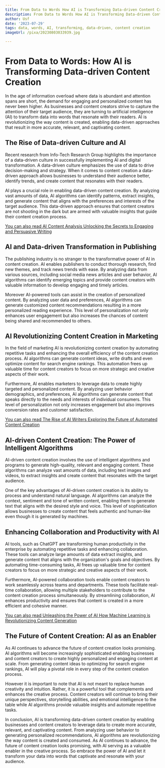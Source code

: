 ```yaml
---
title: From Data to Words How AI is Transforming Data-driven Content Creation
description: From Data to Words How AI is Transforming Data-driven Content Creation
author: Usf
date: '2023-07-29'
tags: data, words, AI, transforming, data-driven, content creation
imageUrl: /pixa/20230803033939.jpg

---
```

# From Data to  Words: How AI is Transforming Data-driven  Content Creation

In the age of information overload where data  is abundant and attention spans are short, the demand for engaging and personalized content has never been  higher. As businesses and content creators strive to capture the attention of their target  audience, they are turning to artificial intelligence (AI) to transform data  into words that resonate with their readers. AI is revolutionizing the way content is created, enabling data-driven approaches that result in more  accurate, relevant, and  captivating content.

## The Rise of Data-driven Culture and AI

Recent research from Info-Tech Research Group highlights  the importance of a data-driven culture in  successfully implementing AI and digital transformation. A data-driven  culture emphasizes  the use of data to drive decision-making and strategy. When it comes to content creation a data-driven approach allows businesses to understand their audience better, identify trends, and create  content that resonates with their readers.

AI plays  a crucial role in enabling data-driven content creation. By analyzing vast amounts of data, AI algorithms can identify patterns, extract insights, and generate content that aligns  with the  preferences and interests of the target  audience. This data-driven approach ensures  that content creators are  not shooting in the dark but are armed with valuable  insights that guide their content  creation process.

[You can also read AI Content  Analysis Unlocking the  Secrets to Engaging and Persuasive Writing](AI%20Content%20Analysis%20Unlocking%20the%20Secrets%20to%20Engaging%20and%20Persuasive%20Writing)


## AI and Data-driven Transformation in Publishing

The  publishing  industry  is no stranger to the  transformative power of AI in content creation. AI enables publishers to conduct thorough research, find new themes, and track news trends with ease.  By analyzing data from various  sources, including social media news articles and user behavior, AI algorithms can identify emerging topics and provide content creators with valuable information to develop engaging and timely articles.

Moreover AI-powered tools can assist  in the creation of personalized content. By analyzing user data and preferences, AI algorithms can  generate customized content  recommendations resulting in a more personalized reading experience. This  level  of personalization not only enhances user engagement but  also increases the chances of content being  shared and recommended to others.

## AI Revolutionizing Content Creation in  Marketing

In the  field of marketing AI  is revolutionizing content creation by automating repetitive tasks  and enhancing the overall efficiency of  the content creation process. AI  algorithms can generate content ideas, write drafts and even optimize content for search engine rankings. This automation  frees up valuable time for content creators to  focus  on more strategic and creative aspects of their work.

Furthermore, AI enables marketers to leverage data to  create  highly targeted and personalized content. By analyzing user behavior demographics, and preferences, AI algorithms can generate content that  speaks directly to  the needs and interests of individual consumers. This level of personalization not only increases engagement but also improves  conversion rates and customer  satisfaction.

[You can also read The Rise of AI Writers Exploring the Future of Automated Content Creation](The%20Rise%20of%20AI%20Writers%20Exploring%20the%20Future%20of%20Automated%20Content%20Creation)


## AI-driven Content Creation: The Power of Intelligent Algorithms

AI-driven content creation involves the use of intelligent algorithms and programs to generate high-quality, relevant and  engaging content. These algorithms can analyze vast amounts of data, including text  images and videos, to extract insights and create  content that resonates with the target audience.

One of the key advantages  of AI-driven content creation is its ability to process and understand natural  language. AI algorithms can analyze the context, sentiment  and tone of written content, enabling them to generate text that  aligns with the desired style and voice. This level of sophistication allows businesses to  create content that feels authentic and human-like even though it is generated by machines.

## Enhancing Collaboration and  Productivity with AI

AI tools, such as ChatGPT  are  transforming human productivity in the enterprise by automating repetitive tasks and  enhancing collaboration. These tools can analyze large  amounts of data extract insights, and generate content that aligns with the organization's goals and  objectives. By automating time-consuming tasks, AI frees up valuable  time  for content creators to focus on more strategic  and creative aspects of their work.

Furthermore, AI-powered  collaboration tools enable content creators to work seamlessly  across teams and departments. These  tools facilitate real-time collaboration,  allowing multiple  stakeholders to contribute  to the content creation process simultaneously. By  streamlining collaboration, AI enhances productivity and ensures that content is created in a more efficient and cohesive manner.

[You can also read Unleashing the Power of AI How Machine Learning is Revolutionizing Content Generation](Unleashing%20the%20Power%20of%20AI%20How%20Machine%20Learning%20is%20Revolutionizing%20Content%20Generation)


## The  Future of Content Creation: AI as an Enabler

As AI  continues to advance the future of content creation looks promising. AI algorithms will become increasingly sophisticated enabling businesses and content creators to create highly personalized and engaging content at scale. From generating content  ideas to optimizing for search engine rankings, AI will play a pivotal role in every step of the content creation process.

However it is important to note that AI is not meant to replace human  creativity and intuition. Rather, it is  a powerful tool  that complements and enhances  the  creative process. Content creators will continue to bring  their unique perspectives, storytelling abilities, and emotional intelligence to  the table while AI  algorithms provide valuable insights and automate repetitive tasks.

In conclusion, AI is transforming data-driven content creation by enabling businesses and content  creators to leverage data to create more accurate, relevant, and captivating content. From analyzing user behavior to generating personalized recommendations,  AI algorithms are revolutionizing the way content is created and consumed. As AI continues to advance, the future of content creation looks  promising,  with AI serving as a valuable enabler in the  creative process. So embrace the power of AI  and let it transform your data into words that captivate and resonate with  your audience.